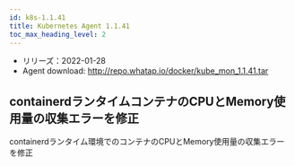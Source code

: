 ```yaml
---
id: k8s-1.1.41
title: Kubernetes Agent 1.1.41
toc_max_heading_level: 2
---
```



-   リリーズ：2022-01-28
-   Agent download: http://repo.whatap.io/docker/kube_mon_1.1.41.tar

## containerdランタイムコンテナのCPUとMemory使用量の収集エラーを修正

containerdランタイム環境でのコンテナのCPUとMemory使用量の収集エラーを修正
